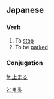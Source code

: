==Japanese==
[[Category:Japanese language|とまる]]
{{ja-kanjitab|止}}
===Verb===
{{ja-verb|kk|type=1|tr=intrans|hira=とまる|rom=tomaru}}

#To [[stop]]
#To be [[park]]ed

=== Conjugation ===
{{ja-go-ru|止ま|とま|toma}}

[[fr:止まる]]